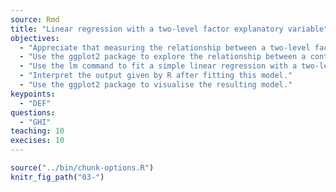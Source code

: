 ---
source: Rmd
title: "Linear regression with a two-level factor explanatory variable"
objectives:
  - "Appreciate that measuring the relationship between a two-level factor variable and a continuous variable is a regression problem."
  - "Use the ggplot2 package to explore the relationship between a continuous variable and a two-level factor variable."
  - "Use the lm command to fit a simple linear regression with a two-level factor explanatory variable."
  - "Interpret the output given by R after fitting this model."
  - "Use the ggplot2 package to visualise the resulting model."
keypoints:
  - "DEF"
questions:
  - "GHI"
teaching: 10
execises: 10
---

```{r, include=FALSE}
source("../bin/chunk-options.R")
knitr_fig_path("03-")
```
